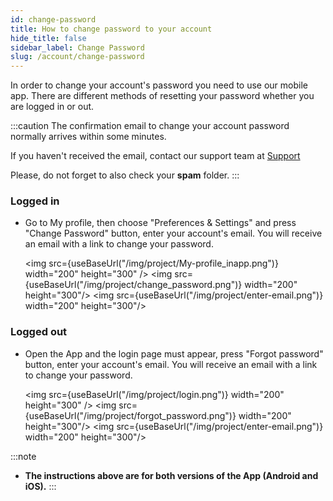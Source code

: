 ```yaml
---
id: change-password
title: How to change password to your account
hide_title: false
sidebar_label: Change Password
slug: /account/change-password
---
```



In order to change your account's password you need to use our mobile app. There are different methods of resetting your password whether you are logged in or out.

:::caution
The confirmation email to change your account password normally arrives within some minutes.

If you haven't received the email, contact our support team at [Support](https://support.weatherxm.com/hc/en-us)

Please, do not forget to  also check your **spam** folder.
:::

### Logged in
- Go to My profile, then choose "Preferences & Settings" and press "Change Password" button, enter your account's email. You will receive an email with a link to change your password.

  <img src={useBaseUrl("/img/project/My-profile_inapp.png")}  width="200" height="300" /> <img src={useBaseUrl("/img/project/change_password.png")} width="200" height="300"/> <img src={useBaseUrl("/img/project/enter-email.png")} width="200" height="300"/>

### Logged out

- Open the App and the login page must appear, press "Forgot password" button, enter your account's email. You will receive an email with a link to change your password.

  <img src={useBaseUrl("/img/project/login.png")}  width="200" height="300" /> <img src={useBaseUrl("/img/project/forgot_password.png")} width="200" height="300"/> <img src={useBaseUrl("/img/project/enter-email.png")} width="200" height="300"/>
  
:::note
- **The instructions above are for both versions of the App (Android and iOS).**
:::

